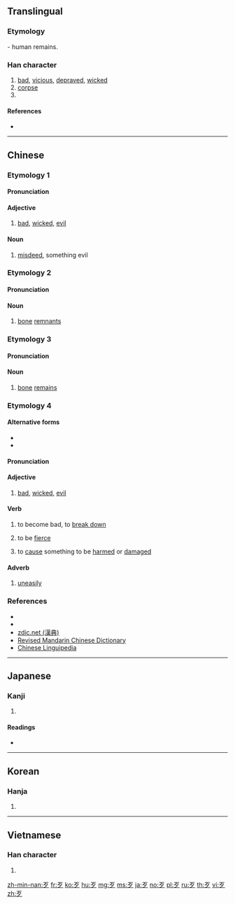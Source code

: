 {{also|歺}}
==Translingual==
{{stroke order|type=animate}}

===Etymology===
{{Han etyl}}
{{liushu|p}} - human remains.

===Han character===
{{Han char|rn=78|rad=歹|as=00|sn=4|four=10207|canj=MNI|ids=⿱一夕}}

# [[bad]], [[vicious]], [[depraved]], [[wicked]]
# [[corpse]]
# {{mul-kangxi radical-def}}

====References====
* {{Han ref|kx=0578.150|dkj=16359|dj=0969.070|hdz=21379.140|uh=6B79|ud=27513|bh=A4EF|bd=42223}}

----

==Chinese==
{{zh-forms}}

===Etymology 1===

====Pronunciation====
{{zh-pron
|m=dǎi
|c=daai2
|h=pfs=tái
|mn=tái
|w=
|mc=
|oc=
|ma=|ma2=
|cat=a,n
}}

====Adjective====
{{zh-adj}}

# [[bad]], [[wicked]], [[evil]]
#: {{zh-x|歹意|'''malicious''' intent}}

====Noun====
{{zh-noun}}

# [[misdeed]], something evil
#: {{zh-x|為{wéi}非.作歹|to do '''evil'''}}

===Etymology 2===

====Pronunciation====
{{zh-pron
|m=è
|c=ngaat6,aat3
|h=
|mn=
|w=
|mc=
|oc=
|ma=|ma2=
|cat=n
}}

====Noun====
{{zh-noun}}

# {{zh-obsolete}} [[bone]] [[remnant]]s

===Etymology 3===

====Pronunciation====
{{zh-pron
|m=jīng
|c=
|h=
|mn=
|w=
|mc=
|oc=
|ma=|ma2=
|cat=n
}}

====Noun====
{{zh-noun}}

# {{zh-obsolete}} [[bone]] [[remains]]

===Etymology 4===

====Alternative forms====
* {{zh-l|否|tr=-}}
* {{zh-l|壞|tr=-}}

====Pronunciation====
{{zh-pron
|m=
|c=
|h=
|mn=pháiⁿ/phái
|w=
|mc=
|oc=
|ma=|ma2=
|cat=a,v,adv
}}

====Adjective====
{{zh-adj}} {{tcx|Min Nan|lang=zh}}

# [[bad]], [[wicked]], [[evil]]
#: {{zh-x|歹勢{-sè}|excuse me (lit. '''bad''' feeling)|MN}}

====Verb====
{{zh-verb}} {{tcx|Min Nan|lang=zh}}

# to become bad, to [[break down]]
#: {{zh-x|冷氣 歹 去 矣！|The air conditioner '''broke down'''!|MN|tr=Léng-khì '''pháiⁿ'''--khì--ah!}}
# to be [[fierce]]
#: {{zh-x|你 無代無誌 歹 我 創 啥？|Why are you '''being fierce''' to me for no reason?|MN}}
# to [[cause]] something to be [[harmed]] or [[damaged]]
#: {{zh-x|我 食-歹 腹肚，所以 下晡 著 請假。|I '''became sick''' because of bad food, so I have to take my afternoon off.|MN}}

====Adverb====
{{zh-adv}} {{tcx|Min Nan|lang=zh}}

# [[uneasily]]
#: {{zh-x|落雨 的 時陣，這{chit} 條{tiâu} 路 就{tō} 變 甲 真 歹 行。|When it rains, the road becomes really '''difficult''' to walk on.|MN}}

===References===
* {{thcwd|817}}
* {{thcwda|297}}
* [http://www.zdic.net/z/1c/js/6B79.htm zdic.net (漢典)]
* [http://dict.revised.moe.edu.tw/ Revised Mandarin Chinese Dictionary]
* [http://chinese-linguipedia.org/clk/search/%E6%AD%B9/94114/189440 Chinese Linguipedia]

----

==Japanese==

===Kanji===
{{ja-kanji|grade=|rs=歹00}}

# {{defn|lang=ja|sort=歹00}}

====Readings====
* {{ja-readings|on=[[がつ]] (gatsu), [[あつ]] (atsu), [[がち]] (gachi)|kun=[[わるい]] (warui), [[かばねへん]] (kabanehen)}}

----

==Korean==

===Hanja===
{{ko-hanja|hangeul=[[알]], [[대]]|eumhun=|rv=al, dae|mr=al, tae|y=al, tay}}

# {{defn|lang=ko|sort=歹00}}

----

==Vietnamese==

===Han character===
{{vi-readings|rs=歹00| hanviet = [[ngạt]], [[đãi]], [[ngặt]]}}

# {{defn|lang=vi|sort=歹00}}

[[Category:CJKV radicals| ]]

[[zh-min-nan:歹]]
[[fr:歹]]
[[ko:歹]]
[[hu:歹]]
[[mg:歹]]
[[ms:歹]]
[[ja:歹]]
[[no:歹]]
[[pl:歹]]
[[ru:歹]]
[[th:歹]]
[[vi:歹]]
[[zh:歹]]